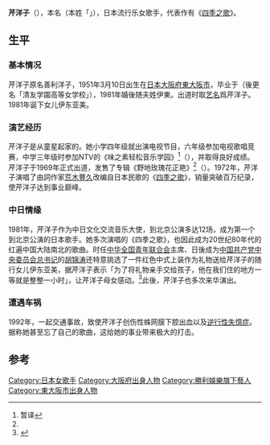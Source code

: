 {{藝人
| 姓名 = 芹洋子<br />せり ようこ
| 圖片 =
| 類型 = 歌手
| 原名 = 善利洋子、伊東洋子
| 英文名 = Yoko Seri
| 綽號 = 
| 國籍 = {{flagicon|Japan}}日本
| 出生日期 = {{birth_date_and_age|1951|3|10}}
| 出生地點 = {{flagicon|Japan}}[[日本|日本]][[大阪府|大阪府]][[東大阪市|東大阪市]]
| 職業 = [[歌手|歌手]]
| 語言 = [[日語|日語]]
| 教育程度 = 
| 宗教信仰 = 
| 音樂類型 = [[流行乐|流行乐]]
| 演奏樂器 = 
| 活躍年代 =1969年至今
| 出道地點 = {{flagicon|Japan}}日本
| 唱片公司 = 
| 經紀公司 = 
| 網站 = 
| 音樂專輯 =
}}

'''芹洋子'''（{{bd|1951年|3月10日|||catIdx=S}}），本名'''{{lang|ja|伊東洋子}}'''（本姓「{{lang|ja|善利}}」），日本流行乐女歌手，代表作有《[[四季之歌|四季之歌]]》。

== 生平 ==
=== 基本情况 ===
芹洋子原名善利洋子，1951年3月10日出生在[[日本|日本]][[大阪府|大阪府]][[東大阪市|東大阪市]]，毕业于{{tsl|ja|大阪府立清友高等学校||八尾市立清友高等学校}}（後更名「清友学園高等女学校」），1981年婚後随夫姓伊東。出道时取[[艺名|艺名]]爲芹洋子。1981年诞下女儿伊东亚美。

=== 演艺经历 ===
芹洋子是从童星起家的。她小学四年级就出演电视节目，六年级参加电视歌唱竞赛，中学三年级时参加NTV的《味之素轻松音乐学园》<ref name="#1">暂译</ref>（{{lang|ja|味の素ホイホイ・ミュージック・スクール}}），并取得良好成绩。
<br />
芹洋子于1969年正式出道，发售了专辑《野地玫瑰花正艳》<ref name="#1"/>（{{lang|ja|野に咲く薔薇のように}}）。1972年，芹洋子演唱了由詞作家[[荒木豐久|荒木豐久]]改编自日本民歌的《[[四季之歌|四季之歌]]》，销量突破百万纪录，使芹洋子达到事业巅峰。

=== 中日情缘 ===
1981年，芹洋子作为中日文化交流音乐大使，到北京公演多达12场，成为第一个到北京公演的日本歌手。她多次演唱的《四季之歌》，也因此成为20世纪80年代的红遍中国大陆南北的歌曲。时任[[中华全国青年联合会|中华全国青年联合会]]主席、日後成为[[中国共产党中央委员会总书记|中国共产党中央委员会总书记]]的[[胡锦涛|胡锦涛]]还特意挑选了一件红色中式上装作为礼物送给芹洋子的随行女儿伊东亚美，据芹洋子表示「为了将礼物亲手交给孩子，他在我们住的地方一等就是整整一小时」，让芹洋子母女感动。<ref>{{Cite web |url=http://news.cctv.com/china/20080507/100012.shtml |title=日本母女回忆84年访华 曾接受胡锦涛"暖心"礼物 |access-date=2013-10-15 |archive-date=2019-08-20 |archive-url=https://web.archive.org/web/20190820040509/http://news.cctv.com/china/20080507/100012.shtml |dead-url=no }}</ref>此後，芹洋子也多次来华演出。

=== 遭遇车祸 ===
1992年，一起交通事故，致使芹洋子创伤性蛛网膜下腔出血以及[[逆行性失憶症|逆行性失憶症]]。据称她甚至忘了自己的歌曲，这给她的事业带来极大的打击。

== 参考 ==
<references/>

{{DEFAULTSORT:Seri Youko}}
[[Category:日本女歌手|Category:日本女歌手]]
[[Category:大阪府出身人物|Category:大阪府出身人物]]
[[Category:勝利娛樂旗下藝人|Category:勝利娛樂旗下藝人]]
[[Category:東大阪市出身人物|Category:東大阪市出身人物]]